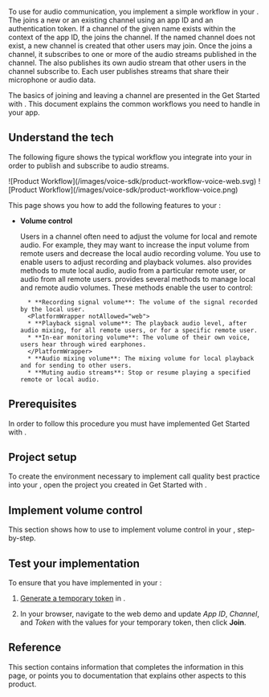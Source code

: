 


To use <Vpd k="SDK" /> for audio communication, you implement a simple workflow in your <Vpl k="CLIENT" />. The <Vpl k="CLIENT" /> joins a new or an existing channel using an app ID and an authentication token. If a channel of the given name exists within the context of the app ID, the <Vpl k="CLIENT" /> joins the channel. If the named channel does not exist, a new channel is created that other users may join. Once the <Vpl k="CLIENT" /> joins a channel, it subscribes to one or more of the audio streams published in the channel. The <Vpl k="CLIENT" /> also publishes its own audio stream that other users in the channel subscribe to. Each user publishes streams that share their microphone or audio data.

The basics of joining and leaving a channel are presented in the <Link to="../get-started/get-started-sdk">Get Started with <Vpd k="NAME"/></Link>. This document explains the common workflows you need to handle in your app.

## Understand the tech

The following figure shows the typical workflow you integrate into your <Vpl k="CLIENT" /> in order to publish and subscribe to audio streams.

<PlatformWrapper platform="web">
![Product Workflow](/images/voice-sdk/product-workflow-voice-web.svg)
</PlatformWrapper>

<PlatformWrapper notAllowed="web">
![Product Workflow](/images/voice-sdk/product-workflow-voice.png)
</PlatformWrapper>

This page shows you how to add the following features to your <Vpl k="CLIENT" />:

* **Volume control**

    Users in a channel often need to adjust the volume for local and remote audio. For example, they may want to increase the input volume from remote users and decrease the local audio recording volume. You use <Vpd k="SDK" /> to enable <Vpl k="CLIENT" /> users to adjust recording and playback volumes. <Vpd k="SDK" /> also provides methods to mute local audio, audio from a particular remote user, or audio from all remote users. <Vpd k="SDK" /> provides several methods to manage local and remote audio volumes. These methods enable the user to control:

        * **Recording signal volume**: The volume of the signal recorded by the local user.
        <PlatformWrapper notAllowed="web">
        * **Playback signal volume**: The playback audio level, after audio mixing, for all remote users, or for a specific remote user.
        * **In-ear monitoring volume**: The volume of their own voice, users hear through wired earphones.
        </PlatformWrapper>
        * **Audio mixing volume**: The mixing volume for local playback and for sending to other users.
        * **Muting audio streams**: Stop or resume playing a specified remote or local audio.

## Prerequisites

In order to follow this procedure you must have implemented <Link to="../get-started/get-started-sdk">Get Started with <Vpd k="NAME"/></Link>.

## Project setup

To create the environment necessary to implement call quality best practice into your <Vpl k="CLIENT" />, open the project you created in <Link to="../get-started/get-started-sdk">Get Started with <Vpd k="NAME"/></Link>.

<ProjectSetup />

## Implement volume control

This section shows how to use <Vpd k="SDK" /> to implement volume control in your <Vpl k="CLIENT" />, step-by-step.

<ProjectImplement />


## Test your implementation

To ensure that you have implemented <Vpd k="PRODUCT" /> in your <Vpl k="CLIENT" />:

1. [Generate a temporary token](../reference/manage-agora-account#generate-a-temporary-token) in <Vg k="CONSOLE" /> .

2. In your browser, navigate to the <Link target="_blank" to="{{Global.DEMO_BASIC_VIDEO_CALL_URL}}"><Vg k="COMPANY" /> web demo</Link> and update _App ID_, _Channel_, and _Token_ with the values for your temporary token, then click **Join**.
<ProjectTest />

## Reference

This section contains information that completes the information in this page, or points you to documentation that explains other aspects to this product.

<Reference />
